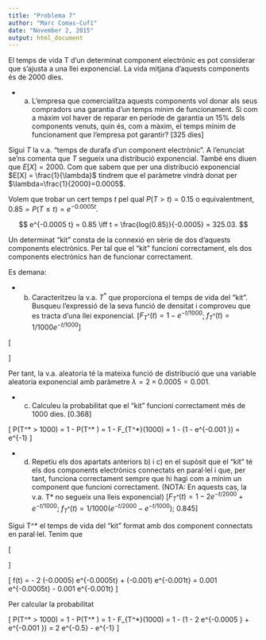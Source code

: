 ```yaml
---
title: "Problema 7"
author: "Marc Comas-Cufí"
date: "November 2, 2015"
output: html_document
---
```


El temps de vida T d'un determinat component electrònic es pot considerar que s'ajusta a una llei exponencial. La vida mitjana d'aquests components és de 2000 dies.

 * a) L'empresa que comercialitza aquests components vol donar als seus compradors una garantia d'un temps mínim de funcionament. Si com a màxim vol haver de reparar en període de garantia un 15% dels components venuts, quin és, com a màxim, el temps mínim de funcionament que l'empresa pot garantir? [325 dies]

Sigui $T$ la v.a. "temps de durafa d'un component electrònic". A l'enunciat se'ns comenta que $T$ segueix una distribució exponencial. També ens diuen que $E[X] = 2000$. Com que sabem que per una distribució exponencial $E[X] = \frac{1}{\lambda}$ tindrem que el paràmetre vindrà donat per $\lambda=\frac{1}{2000}=0.0005$.

Volem que trobar un cert temps $t$ pel qual $P(T>t) = 0.15$ o equivalentment, $0.85 = P(T\leq t) = e^{-0.0005 t}$.

$$
e^{-0.0005 t} = 0.85 \iff t = \frac{log(0.85)}{-0.0005} = 325.03.
$$

Un determinat "kit" consta de la connexió en sèrie de dos d'aquests components electrònics. Per tal que el "kit" funcioni correctament, els dos components electrònics han de funcionar correctament.

Es demana:

 * b) Caracteritzeu la v.a. $T^*$ que proporciona el temps de vida del "kit". Busqueu l'expressió de la seva funció de densitat i comproveu que es tracta d’una llei exponencial. [$F_{T^*}(t)=1-e^{-t/1000}$; $f_{T^*}(t)=1/1000 e^{-t/1000}$]

\[
\begin{array}{rcl}
P(T^* \leq t) &=& 1 - P(T^* > t)\\
&=& 1 - P(\{T_1 > t)\} \cap \{T_2 > t)\})\\
&=& 1 - P(\{T_1 > t)\}) P(\{T_2 > t)\}) \\
&=& 1 - [1-P(\{T_1 \leq t)\})] [1-P(\{T_2 \leq t)\})] \\
&=& 1 - [1-(1-e^{-0.0005t})] [1-(1-e^{-0.0005t})] \\
&=& 1 - (e^{-0.0005t})^2 = 1- e^{-(2 \times 0.0005)t}
\end{array}
\]

Per tant, la v.a. aleatoria té la mateixa funció de distribució que una variable aleatoria exponencial amb paràmetre $\lambda=2 \times 0.0005 = 0.001$.

 * c. Calculeu la probabilitat que el "kit" funcioni correctament més de 1000 dies. [0.368]

\[
P(T^* > 1000) = 1 - P(T^* \leq 1000) = 1 - F_{T^*}(1000) = 1 - (1 - e^{-0.001 \times1000}) = e^{-1}
\]

 * d. Repetiu els dos apartats anteriors b) i c) en el supòsit que el "kit" té els dos components electrònics connectats en paral·lel i que, per tant, funciona correctament sempre que hi hagi com a mínim un component que funcioni correctament. (NOTA: En aquests cas, la v.a. T* no segueix una lleis exponencial)  [$F_{T^*}(t)=1-2e^{-t/2000}+e^{-t/1000}$; $f_{T^*}(t)=1/1000 (e^{-t/2000}-e^{-t/1000})$; 0.845]

Sigui T^* el temps de vida del "kit" format amb dos component connectats en paral·lel. Tenim que

\[
\begin{matrix}{rcl}
F(t) &=& P(T^* \leq t) = P(\{T_1 \leq t\} \cap \{T_2 \leq t \}) \\
&=& F(t)^2 = (1-e^{-0.0005t})^2 = 1 - 2 e^{-0.0005t} + e^{-0.001t}
\end{matrix}
\]

\[
f(t) = - 2 (-0.0005) e^{-0.0005t} + (-0.001) e^{-0.001t} = 0.001 e^{-0.0005t} - 0.001  e^{-0.001t}
\]

Per calcular la probabilitat

\[
P(T^* > 1000) = 1 - P(T^* \leq 1000) = 1 - F_{T^*}(1000) = 1 - (1 - 2 e^{-0.0005 \times 1000} + e^{-0.001 \times1000}) = 2 e^{-0.5} - e^{-1}
\]